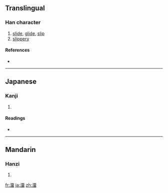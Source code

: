 {{also|溜}}
==Translingual==

===Han character===
{{Han char|rn=85|rad=水|as=12|sn=15|four=|canj=水一中田 (EMLW)}}

# [[slide]], [[glide]], [[slip]]
# [[slippery]]

====References====
* {{Han ref|kx=0652.070|dkj=18335|dj=1062.090|hdz=31736.070|uh=6F91|ud=28561}}

----

==Japanese==

===Kanji===
{{ja-kanji|grade=|rs=水12}}

# {{defn|Japanese|sort=水12}}

====Readings====
* {{ja-readings|on=[[りゅう]] (ryū)|kun=[[したたる]] (shitataru), [[ためる]] (tameru), [[たまり]] (tamari)}}

----

==Mandarin==

===Hanzi===
{{cmn-hanzi|pin=[[liù]] ([[liu4]])|wg=liu<sup>4</sup>}}

# {{defn|Mandarin|sort=水12}}

[[fr:澑]]
[[ja:澑]]
[[zh:澑]]